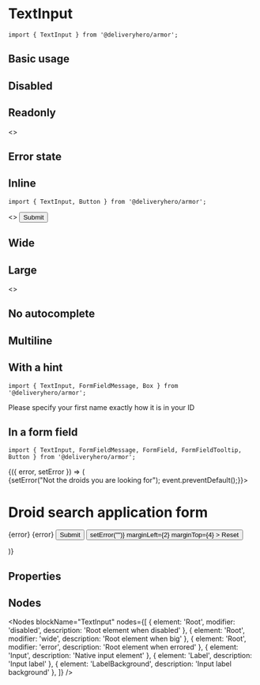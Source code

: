
<Meta title="Components/TextInput" component={TextInput} />

# TextInput

~~~
import { TextInput } from '@deliveryhero/armor';
~~~

## Basic usage

<Preview>
    <Story name="Basic usage">
        <TextInput label="First name" name="first_name" />
    </Story>
</Preview>

## Disabled

<Preview>
    <Story name="Disabled">
        <TextInput label="First name" name="first_name" disabled />
    </Story>
</Preview>

## Readonly

<Preview>
    <Story name="Readonly">
        <>
            <TextInput label="First name" name="first_name" readOnly defaultValue="Joe" />
            <TextInput label="Last name" name="last_name" readOnly marginLeft={2} />
        </>
    </Story>
</Preview>

## Error state

<Preview>
    <Story name="Error state">
        <TextInput label="First name" name="first_name" defaultValue="Joe" error />
    </Story>
</Preview>

## Inline

~~~
import { TextInput, Button } from '@deliveryhero/armor';
~~~

<Preview>
    <Story name="Inline">
        <>
            <TextInput label="First name" name="first_name" defaultValue="Joe" />
            <TextInput label="Last name" name="last_name" defaultValue="Smith" marginLeft={2} />
            <Button marginLeft={2}>Submit</Button>
        </>
    </Story>
</Preview>

## Wide

<Preview>
    <Story name="Wide">
        <TextInput label="First name" name="first_name" wide />
    </Story>
</Preview>

## Large

<Preview>
    <Story name="Large">
        <>
            <TextInput label="First name" name="first_name" defaultValue="Joe" />
            <TextInput label="Last name" name="last_name" defaultValue="Smith" marginLeft={2} large />
        </>
    </Story>
</Preview>

## No autocomplete

<Preview>
    <Story name="No autocomplete">
        <TextInput label="First name" name="first_name" autoComplete="off" />
    </Story>
</Preview>

## Multiline

<Preview>
    <Story name="Multiline">
        <TextInput label="Tell me how you have spent your summer" name="essay" multiline rows={5} minWidth="50%" />
    </Story>
</Preview>

## With a hint

~~~
import { TextInput, FormFieldMessage, Box } from '@deliveryhero/armor';
~~~

<Preview>
    <Story name="With a hint">
        <Box width="50%">
            <TextInput label="First name" name="first_name" defaultValue="Joe" wide />
            <FormFieldMessage>Please specify your first name exactly how it is in your ID</FormFieldMessage>
        </Box>
    </Story>
</Preview>

## In a form field

~~~
import { TextInput, FormFieldMessage, FormField, FormFieldTooltip, Button } from '@deliveryhero/armor';
~~~

<Preview>
    <Story name="In a form field">
        <StoryHelper>
            {({ error, setError }) => (
                <form onSubmit={(event) => {setError("Not the droids you are looking for"); event.preventDefault();}}>
                    <h1>Droid search application form</h1>
                    <FormField width="50%">
                        <TextInput
                            label="Droid name"
                            name="droid_name"
                            error={!!error}
                            wide
                        />
                        <FormFieldMessage error oneLine>
                            {error}
                        </FormFieldMessage>
                        <FormFieldTooltip visible={!!error}>
                            {error}
                        </FormFieldTooltip>
                    </FormField>
                    <FormField width="50%">
                        <TextInput
                            label="Owner name"
                            name="owner_name"
                            wide
                        />
                    </FormField>
                    <Button 
                        type="submit"
                        marginTop={4}
                    >
                        Submit
                    </Button>
                    <Button
                        tertiary
                        onClick={() => setError("")}
                        marginLeft={2}
                        marginTop={4}
                    >
                        Reset
                    </Button>
                </form>
            )}
        </StoryHelper>
    </Story>
</Preview>

## Properties

<Props of={TextInput} />

## Nodes

<Nodes 
    blockName="TextInput"
    nodes={[
        { element: 'Root', modifier: 'disabled', description: 'Root element when disabled' },
        { element: 'Root', modifier: 'wide', description: 'Root element when big' },
        { element: 'Root', modifier: 'error', description: 'Root element when errored' },
        { element: 'Input', description: 'Native input element' },
        { element: 'Label', description: 'Input label' },
        { element: 'LabelBackground', description: 'Input label background' },
    ]}
/>
